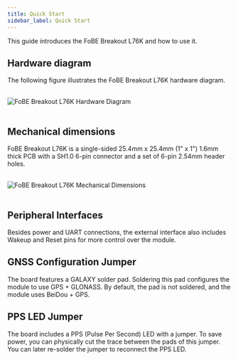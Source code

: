 ```yaml
---
title: Quick Start
sidebar_label: Quick Start
---
```


This guide introduces the FoBE Breakout L76K and how to use it.

## Hardware diagram

The following figure illustrates the FoBE Breakout L76K hardware diagram.

<br/>
<div style={{ textAlign: 'center' }}>
  <img src="/img/products/f2207-1a.digram.png" alt="FoBE Breakout L76K Hardware Diagram" style={{ width: '80%', height: 'auto' }} />
</div>
<br/>

## Mechanical dimensions

FoBE Breakout L76K is a single-sided 25.4mm x 25.4mm (1" x 1") 1.6mm thick PCB with a SH1.0 6-pin connector and a set of 6-pin 2.54mm header holes.

<br/>
<div style={{ textAlign: 'center' }}>
  <img src="/img/products/f2207-1a.dimensions.png" alt="FoBE Breakout L76K Mechanical Dimensions" style={{ width: '80%', height: 'auto' }} />
</div>
<br/>

## Peripheral Interfaces

Besides power and UART connections, the external interface also includes Wakeup and Reset pins for more control over the module.

## GNSS Configuration Jumper

The board features a GALAXY solder pad. Soldering this pad configures the module to use GPS + GLONASS. By default, the pad is not soldered, and the module uses BeiDou + GPS.

## PPS LED Jumper

The board includes a PPS (Pulse Per Second) LED with a jumper. To save power, you can physically cut the trace between the pads of this jumper. You can later re-solder the jumper to reconnect the PPS LED.

